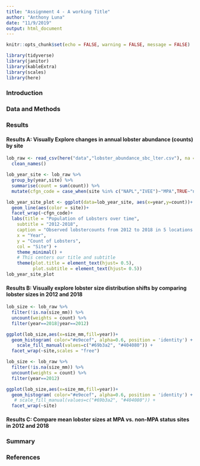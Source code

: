 ```yaml
---
title: "Assignment 4 - A working Title"
author: "Anthony Luna"
date: "11/9/2019"
output: html_document
---
```


```r
knitr::opts_chunk$set(echo = FALSE, warning = FALSE, message = FALSE)
```
```r
library(tidyverse)
library(janitor)
library(kableExtra)
library(scales)
library(here)
```

### Introduction

### Data and Methods

### Results

#### Results A: Visually Explore changes in annual lobster abundance (counts) by site 

```r
lob_raw <- read_csv(here("data","lobster_abundance_sbc_lter.csv"), na = "-99999") %>% 
  clean_names()

lob_year_site <- lob_raw %>% 
  group_by(year,site) %>% 
  summarise(count = sum(count)) %>% 
  mutate(cfgn_code = case_when(site %in% c("NAPL","IVEE")~"MPA",TRUE~"non-MPA"))

lob_year_site_plot <- ggplot(data=lob_year_site, aes(x=year,y=count))+
  geom_line(aes(color = site))+
  facet_wrap(~cfgn_code)+
  labs(title = "Population of Lobsters over time",
    subtitle = "2012-2018",
    caption = "Observed lobstercounts from 2012 to 2018 in 5 locations off the coast of Santa Barbara",
    x = "Year",
    y = "Count of Lobsters",
    col = "Site") + 
    theme_minimal() +  
    # This centers our title and subtitle  
    theme(plot.title = element_text(hjust= 0.5),
          plot.subtitle = element_text(hjust= 0.5))
lob_year_site_plot
```



#### Results B: Visually explore lobster size distribution shifts by comparing lobster sizes in 2012 and 2018

```r
lob_size <- lob_raw %>% 
  filter(!is.na(size_mm)) %>% 
  uncount(weights = count) %>% 
  filter(year==2018|year==2012) 

ggplot(lob_size,aes(x=size_mm,fill=year))+
  geom_histogram( color="#e9ecef", alpha=0.6, position = 'identity') +
    scale_fill_manual(values=c("#69b3a2", "#404080")) +
  facet_wrap(~site,scales = "free")
```
```r
lob_size <- lob_raw %>% 
  filter(!is.na(size_mm)) %>% 
  uncount(weights = count) %>% 
  filter(year==2012) 

ggplot(lob_size,aes(x=size_mm,fill=year))+
  geom_histogram( color="#e9ecef", alpha=0.6, position = 'identity') +
   # scale_fill_manual(values=c("#69b3a2", "#404080")) +
  facet_wrap(~site)
```


#### Results C: Compare mean lobster sizes at MPA vs. non-MPA status sites in 2012 and 2018

### Summary

### References